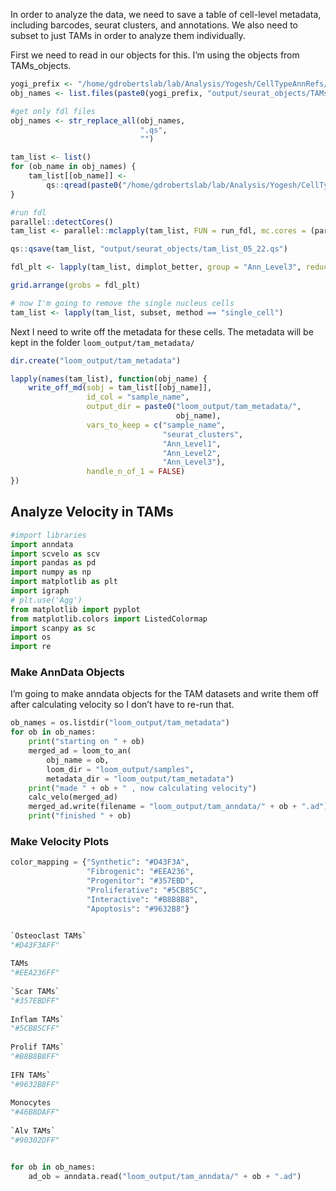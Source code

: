 In order to analyze the data, we need to save a table of cell-level metadata, including barcodes, seurat clusters, and annotations. We also need to subset to just TAMs in order to analyze them individually.

First we need to read in our objects for this. I'm using the objects from TAMs_objects.

```r
yogi_prefix <- "/home/gdrobertslab/lab/Analysis/Yogesh/CellTypeAnnRefs/"
obj_names <- list.files(paste0(yogi_prefix, "output/seurat_objects/TAMs_objects"))

#get only fdl files
obj_names <- str_replace_all(obj_names,
                             ".qs",
                             "")

tam_list <- list()
for (ob_name in obj_names) {
    tam_list[[ob_name]] <-
        qs::qread(paste0("/home/gdrobertslab/lab/Analysis/Yogesh/CellTypeAnnRefs/output/seurat_objects/TAMs_objects/", ob_name, ".qs"))
}
```

```r
#run fdl
parallel::detectCores()
tam_list <- parallel::mclapply(tam_list, FUN = run_fdl, mc.cores = (parallel::detectCores() - 8))

qs::qsave(tam_list, "output/seurat_objects/tam_list_05_22.qs")

fdl_plt <- lapply(tam_list, dimplot_better, group = "Ann_Level3", reduction = "fdl")

grid.arrange(grobs = fdl_plt)

# now I'm going to remove the single nucleus cells
tam_list <- lapply(tam_list, subset, method == "single_cell")

```

Next I need to write off the metadata for these cells. The metadata will be kept in the folder `loom_output/tam_metadata/`

```r
dir.create("loom_output/tam_metadata")

lapply(names(tam_list), function(obj_name) {
    write_off_md(sobj = tam_list[[obj_name]],
                 id_col = "sample_name",
                 output_dir = paste0("loom_output/tam_metadata/",
                                     obj_name),
                 vars_to_keep = c("sample_name",
                                  "seurat_clusters",
                                  "Ann_Level1",
                                  "Ann_Level2",
                                  "Ann_Level3"),
                 handle_n_of_1 = FALSE)
})
```

## Analyze Velocity in TAMs

```python
#import libraries
import anndata
import scvelo as scv
import pandas as pd
import numpy as np
import matplotlib as plt
import igraph
# plt.use('Agg')
from matplotlib import pyplot
from matplotlib.colors import ListedColormap
import scanpy as sc
import os
import re
```

### Make AnnData Objects

I'm going to make anndata objects for the TAM datasets and write them off after calculating velocity so I don't have to re-run that.

```python
ob_names = os.listdir("loom_output/tam_metadata")
for ob in ob_names:
    print("starting on " + ob)
    merged_ad = loom_to_an(
        obj_name = ob,
        loom_dir = "loom_output/samples",
        metadata_dir = "loom_output/tam_metadata")
    print("made " + ob + " , now calculating velocity")
    calc_velo(merged_ad)
    merged_ad.write(filename = "loom_output/tam_anndata/" + ob + ".ad")
    print("finished " + ob)

```

### Make Velocity Plots

```python
color_mapping = {"Synthetic": "#D43F3A",
                 "Fibrogenic": "#EEA236",
                 "Progenitor": "#357EBD",
                 "Proliferative": "#5CB85C",
                 "Interactive": "#B8B8B8",
                 "Apoptosis": "#9632B8"}


`Osteoclast TAMs`
"#D43F3AFF"
 
TAMs
"#EEA236FF"
 
`Scar TAMs`
"#357EBDFF"
 
Inflam TAMs`
"#5CB85CFF"
 
Prolif TAMs`
"#B8B8B8FF"
 
IFN TAMs`
"#9632B8FF"
 
Monocytes
"#46B8DAFF"
 
`Alv TAMs`
"#90302DFF"


for ob in ob_names:
    ad_ob = anndata.read("loom_output/tam_anndata/" + ob + ".ad")
```